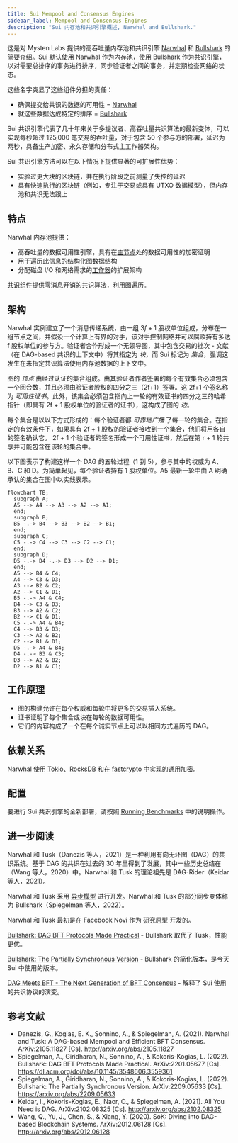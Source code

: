 ```yaml
---
title: Sui Mempool and Consensus Engines
sidebar_label: Mempool and Consensus Engines 
description: "Sui 内存池和共识引擎概述, Narwhal and Bullshark."
---
```

 
这是对 Mysten Labs 提供的高吞吐量内存池和共识引擎 [Narwhal](https://github.com/MystenLabs/sui/tree/main/narwhal) 和 [Bullshark](https://arxiv.org/abs/2209.05633) 的简要介绍。Sui 默认使用 Narwhal 作为内存池，使用 Bullshark 作为共识引擎，以对需要总排序的事务进行排序，同步验证者之间的事务，并定期检查网络的状态。

这些名字突显了这些组件分担的责任：

- 确保提交给共识的数据的可用性 = [Narwhal](https://arxiv.org/abs/2105.11827)
- 就这些数据达成特定的排序 = [Bullshark](https://dl.acm.org/doi/abs/10.1145/3548606.3559361)

Sui 共识引擎代表了几十年来关于多提议者、高吞吐量共识算法的最新变体，可以实现每秒超过 125,000 笔交易的吞吐量，对于包含 50 个参与方的部署，延迟为两秒，具备生产加密、永久存储和分布式主工作器架构。

Sui 共识引擎方法可以在以下情况下提供显著的可扩展性优势：

- 实验过更大块的区块链，并在执行阶段之前测量了失控的延迟
- 具有快速执行的区块链（例如，专注于交易或具有 UTXO 数据模型），但内存池和共识无法跟上

## 特点

Narwhal 内存池提供：

- 高吞吐量的数据可用性引擎，具有在[主节点](https://github.com/MystenLabs/sui/blob/main/narwhal/primary)处的数据可用性的加密证明
- 用于遍历此信息的结构化图数据结构
- 分配磁盘 I/O 和网络需求的[工作器](https://github.com/MystenLabs/sui/blob/main/narwhal/worker)的扩展架构

[共识](https://github.com/MystenLabs/sui/blob/main/narwhal/consensus)组件提供零消息开销的共识算法，利用图遍历。

## 架构

Narwhal 实例建立了一个消息传递系统，由一组 $3f+1$ 股权单位组成，分布在一组节点之间，并假设一个计算上有界的对手，该对手控制网络并可以腐败持有多达 f 股权单位的参与方。验证者合作形成一个无领导图，其中包含交易的批次 - 文献（在 DAG-based 共识的上下文中）将其指定为 _块_，而 Sui 标记为 _集合_，强调这发生在未指定共识算法使用内存池数据的上下文中。

图的 *顶点* 由经过认证的集合组成。由其验证者作者签署的每个有效集合必须包含一个回合数，并且必须由验证者股权的四分之三（2f+1）签署。这 2f+1 个签名称为 _可用性证书_。此外，该集合必须包含指向上一轮的有效证书的四分之三的哈希指针（即具有 2f + 1 股权单位的验证者的证书），这构成了图的 *边*。

每个集合是以以下方式形成的：每个验证者都 _可靠地广播_ 了每一轮的集合。在指定的有效条件下，如果具有 2f + 1 股权的验证者接收到一个集合，他们将用各自的签名确认它。 2f + 1 个验证者的签名形成一个可用性证书，然后在第 r + 1 轮共享并可能包含在该轮的集合中。

以下图表示了构建这样一个 DAG 的五轮过程（1 到 5），参与其中的权威为 A、B、C 和 D。为简单起见，每个验证者持有 1 股权单位。A5 最新一轮中由 A 明确承认的集合在图中以实线表示。

```mermaid
flowchart TB;
  subgraph A;
  A5 --> A4 --> A3 --> A2 --> A1;
  end;
  subgraph B;
  B5 -.-> B4 --> B3 --> B2 --> B1;
  end;
  subgraph C;
  C5 -.-> C4 --> C3 --> C2 --> C1;
  end;
  subgraph D;
  D5 -.-> D4 -.-> D3 --> D2 --> D1;
  end;
  A5 --> B4 & C4;
  A4 --> C3 & D3;
  A3 --> B2 & C2;
  A2 --> C1 & D1;
  B5 -.-> A4 & C4;
  B4 --> C3 & D3;
  B3 --> A2 & C2;
  B2 --> C1 & D1;
  C5 -.-> A4 & B4;
  C4 --> B3 & D3;
  C3 --> A2 & B2;
  C2 --> B1 & D1;
  D5 -.-> A4 & B4;
  D4 -.-> B3 & C3;
  D3 --> A2 & B2;
  D2 --> B1 & C1;
```

## 工作原理

* 图的构建允许在每个权威和每轮中将更多的交易插入系统。
* 证书证明了每个集合或块在每轮的数据可用性。
* 它们的内容构成了一个在每个诚实节点上可以以相同方式遍历的 DAG。

## 依赖关系

Narwhal 使用 [Tokio](https://github.com/tokio-rs/tokio)、[RocksDB](https://github.com/facebook/rocksdb/) 和在 [fastcrypto](https://github.com/MystenLabs/fastcrypto) 中实现的通用加密。

## 配置

要进行 Sui 共识引擎的全新部署，请按照 [Running Benchmarks](https://github.com/MystenLabs/sui/blob/main/narwhal/benchmark) 中的说明操作。

## 进一步阅读

Narwhal 和 Tusk（Danezis 等人，2021）是一种利用有向无环图（DAG）的共识系统。基于 DAG 的共识在过去的 30 年里得到了发展，其中一些历史总结在（Wang 等人，2020）中。Narwhal 和 Tusk 的理论祖先是 DAG-Rider（Keidar 等人，2021）。

Narwhal 和 Tusk 采用 [异步模型](https://decentralizedthoughts.github.io/2019-06-01-2019-5-31-models/) 进行开发。Narwhal 和 Tusk 的部分同步变体称为 Bullshark（Spiegelman 等人，2022）。

Narwhal 和 Tusk 最初是在 Facebook Novi 作为 [研究原型](https://github.com/facebookresearch/narwhal) 开发的。

[Bullshark: DAG BFT Protocols Made Practical](https://arxiv.org/pdf/2201.05677.pdf) - 
Bullshark 取代了 Tusk，性能更优。

[Bullshark: The Partially Synchronous Version](https://arxiv.org/pdf/2209.05633.pdf) - 
Bullshark 的简化版本，是今天 Sui 中使用的版本。

[DAG Meets BFT - The Next Generation of BFT Consensus](https://decentralizedthoughts.github.io/2022-06-28-DAG-meets-BFT/) - 解释了 Sui 使用的共识协议的演变。

## 参考文献

 * Danezis, G., Kogias, E. K., Sonnino, A., & Spiegelman, A. (2021). Narwhal and Tusk: A DAG-based Mempool and Efficient BFT Consensus. ArXiv:2105.11827 [Cs]. http://arxiv.org/abs/2105.11827
 * Spiegelman, A., Giridharan, N., Sonnino, A., & Kokoris-Kogias, L. (2022). Bullshark: DAG BFT Protocols Made Practical. ArXiv:2201.05677 [Cs]. https://dl.acm.org/doi/abs/10.1145/3548606.3559361
 * Spiegelman, A., Giridharan, N., Sonnino, A., & Kokoris-Kogias, L. (2022). Bullshark: The Partially Synchronous Version. ArXiv:2209.05633 [Cs]. https://arxiv.org/abs/2209.05633
 * Keidar, I., Kokoris-Kogias, E., Naor, O., & Spiegelman, A. (2021). All You Need is DAG. ArXiv:2102.08325 [Cs]. http://arxiv.org/abs/2102.08325
 * Wang, Q., Yu, J., Chen, S., & Xiang, Y. (2020). SoK: Diving into DAG-based Blockchain Systems. ArXiv:2012.06128 [Cs]. http://arxiv.org/abs/2012.06128
